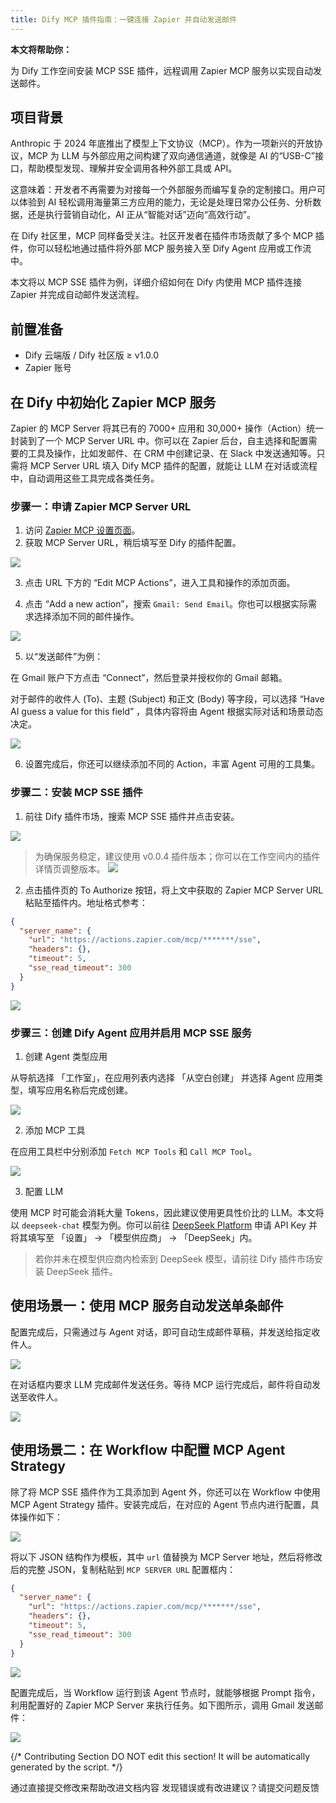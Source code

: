 ```yaml
---
title: Dify MCP 插件指南：一键连接 Zapier 并自动发送邮件
---
```


**本文将帮助你：**

为 Dify 工作空间安装 MCP SSE 插件，远程调用 Zapier MCP 服务以实现自动发送邮件。

## 项目背景

Anthropic 于 2024 年底推出了模型上下文协议（MCP）。作为一项新兴的开放协议，MCP 为 LLM 与外部应用之间构建了双向通信通道，就像是 AI 的“USB-C”接口，帮助模型发现、理解并安全调用各种外部工具或 API。

这意味着：开发者不再需要为对接每一个外部服务而编写复杂的定制接口。用户可以体验到 AI 轻松调用海量第三方应用的能力，无论是处理日常办公任务、分析数据，还是执行营销自动化，AI 正从“智能对话”迈向“高效行动”。

在 Dify 社区里，MCP 同样备受关注。社区开发者在插件市场贡献了多个 MCP 插件，你可以轻松地通过插件将外部 MCP 服务接入至 Dify Agent 应用或工作流中。

本文将以 MCP SSE 插件为例，详细介绍如何在 Dify 内使用 MCP 插件连接 Zapier 并完成自动邮件发送流程。

## 前置准备

- Dify 云端版 / Dify 社区版 ≥ v1.0.0
- Zapier 账号

## 在 Dify 中初始化 Zapier MCP 服务

Zapier 的 MCP Server 将其已有的 7000+ 应用和 30,000+ 操作（Action）统一封装到了一个 MCP Server URL 中。你可以在 Zapier 后台，自主选择和配置需要的工具及操作，比如发邮件、在 CRM 中创建记录、在 Slack 中发送通知等。只需将 MCP Server URL 填入 Dify MCP 插件的配置，就能让 LLM 在对话或流程中，自动调用这些工具完成各类任务。

### 步骤一：申请 Zapier MCP Server URL

1. 访问 [Zapier MCP 设置页面](https://actions.zapier.com/settings/mcp/)。
2. 获取 MCP Server URL，稍后填写至 Dify 的插件配置。

![](https://assets-docs.dify.ai/2025/04/15bba178b0adddcd3e1961807dfe14f0.png)

3. 点击 URL 下方的 “Edit MCP Actions”，进入工具和操作的添加页面。

4. 点击 “Add a new action”，搜索 `Gmail: Send Email`。你也可以根据实际需求选择添加不同的邮件操作。

![](https://assets-docs.dify.ai/2025/04/718e214166ca6eed6771d44f3b6ab718.png)

5. 以“发送邮件”为例：

在 Gmail 账户下方点击 “Connect”，然后登录并授权你的 Gmail 邮箱。

对于邮件的收件人 (To)、主题 (Subject) 和正文 (Body) 等字段，可以选择 “Have AI guess a value for this field” ，具体内容将由 Agent 根据实际对话和场景动态决定。

![](https://assets-docs.dify.ai/2025/04/637ce6b46ab706f4512a2dceb25a8162.png)

6. 设置完成后，你还可以继续添加不同的 Action，丰富 Agent 可用的工具集。

### 步骤二：安装 MCP SSE 插件

1. 前往 Dify 插件市场，搜索 MCP SSE 插件并点击安装。

![](https://assets-docs.dify.ai/2025/04/20174032b8feb624a52ac36d65e7c0fa.png)

> 为确保服务稳定，建议使用 v0.0.4 插件版本；你可以在工作空间内的插件详情页调整版本。
> ![](https://assets-docs.dify.ai/2025/04/b076d40ea120dea544df49bc52199ad6.png)


2. 点击插件页的 To Authorize 按钮，将上文中获取的 Zapier MCP Server URL 粘贴至插件内。地址格式参考：

```json
{
  "server_name": {
    "url": "https://actions.zapier.com/mcp/*******/sse",
    "headers": {},
    "timeout": 5,
    "sse_read_timeout": 300
  }
}
```

![](https://assets-docs.dify.ai/2025/04/5ba078e8804c1bee5bcec167d260a92a.png)

### 步骤三：创建 Dify Agent 应用并启用 MCP SSE 服务

1. 创建 Agent 类型应用

从导航选择 「工作室」，在应用列表内选择 「从空白创建」 并选择 Agent 应用类型，填写应用名称后完成创建。

![](https://assets-docs.dify.ai/2025/04/aaef5e115211c2b04382552e537877fa.png)

2. 添加 MCP 工具

在应用工具栏中分别添加 `Fetch MCP Tools` 和 `Call MCP Tool`。

![](https://assets-docs.dify.ai/2025/04/4e570e4e42720b3e202d409fa93f983a.png)

3. 配置 LLM

使用 MCP 时可能会消耗大量 Tokens，因此建议使用更具性价比的 LLM。本文将以 `deepseek-chat` 模型为例。你可以前往 [DeepSeek Platform](https://platform.deepseek.com/usage) 申请 API Key 并将其填写至 「设置」 → 「模型供应商」 → 「DeepSeek」内。

> 若你并未在模型供应商内检索到 DeepSeek 模型，请前往 Dify 插件市场安装 DeepSeek 插件。

## 使用场景一：使用 MCP 服务自动发送单条邮件

配置完成后，只需通过与 Agent 对话，即可自动生成邮件草稿，并发送给指定收件人。

![](https://assets-docs.dify.ai/2025/04/fc76cc8e7dd7476199e9810fa5403f3b.png)

在对话框内要求 LLM 完成邮件发送任务。等待 MCP 运行完成后，邮件将自动发送至收件人。

![](https://assets-docs.dify.ai/2025/04/dc80a8fb00800e8938f3918fc908bc1b.png)

## 使用场景二：在 Workflow 中配置 MCP Agent Strategy

除了将 MCP SSE 插件作为工具添加到 Agent 外，你还可以在 Workflow 中使用 MCP Agent Strategy 插件。安装完成后，在对应的 Agent 节点内进行配置，具体操作如下：

![](https://assets-docs.dify.ai/2025/04/0a340d4cc4a549e6b7420b39cfd805d6.png)

将以下 JSON 结构作为模板，其中 `url` 值替换为 MCP Server 地址，然后将修改后的完整 JSON，复制粘贴到 `MCP SERVER URL` 配置框内：

```json
{
  "server_name": {
    "url": "https://actions.zapier.com/mcp/*******/sse",
    "headers": {},
    "timeout": 5,
    "sse_read_timeout": 300
  }
}
```

![](https://assets-docs.dify.ai/2025/04/883c70b8a714c0c7e7a25f5f712c59e0.png)

配置完成后，当 Workflow 运行到该 Agent 节点时，就能够根据 Prompt 指令，利用配置好的 Zapier MCP Server 来执行任务。如下图所示，调用 Gmail 发送邮件：

![](https://assets-docs.dify.ai/2025/04/a201fb50200737881e4ddc0b31518336.png)

{/*
Contributing Section
DO NOT edit this section!
It will be automatically generated by the script.
*/}

<CardGroup cols="2">
    <Card
        title="编辑此页面"
        icon="pen-to-square"
        href="https://github.com/langgenius/dify-docs-mintlify/edit/main/zh-hans/plugins/best-practice/how-to-use-mcp-zapier.mdx"
    >
        通过直接提交修改来帮助改进文档内容
    </Card>
    <Card
        title="提交问题"
        icon="github"
        href="https://github.com/langgenius/dify-docs-mintlify/issues/new?title=文档问题%3A%20o-use-mcp-zap&body=%23%23%20问题描述%0A%3C%21--%20请简要描述您发现的问题%20--%3E%0A%0A%23%23%20页面链接%0Ahttps%3A%2F%2Fgithub.com%2Flanggenius%2Fdify-docs-mintlify%2Fblob%2Fmain%2Fzh-hans/plugins/best-practice%2Fhow-to-use-mcp-zapier.mdx%0A%0A%23%23%20建议修改%0A%3C%21--%20如果有具体的修改建议，请在此说明%20--%3E%0A%0A%3C%21--%20感谢您对文档质量的关注！%20--%3E"
    >
        发现错误或有改进建议？请提交问题反馈
    </Card>
</CardGroup>
